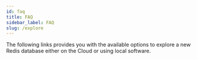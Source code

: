 ```yaml
---
id: faq
title: FAQ
sidebar_label: FAQ
slug: /explore
---
```





The following links provides you with the available options to explore a new Redis database either on the Cloud or using local software.

<div class="row">

 <div class="col">
     <RedisCard 
        title="RedisInsight" 
        imgPath="redisinsight.png"
        description="An intuitive and efficient GUI for Redis" 
        preview="redisinsight.png"
        page="/explore/redisinsight"
        />
</div>


 <div class="col">
    <RedisCard 
        title="Redis Datasource for Grafana" 
        description="An out-of-the-box predefined build Grafana dashboard for Redis" 
        page="/explore/redisdatasource"
        />
 </div>

 <div class="col">
    <RedisCard
        title="Redis Explorer Plugin for Grafana"
        description="How to create Grafana Dashboards for Redis Enterprise cluster  in 5 Minutes"
        page="/explore/redisexplorer"
        />
 </div>

</div>

<div class="row">

 <div class="col">
    <RedisCard 
        title="RIOT" 
        description="A set of import/export command line utilities for Redis" 
        page="/explore/riot"
        />
 </div>

 
 
</div>



